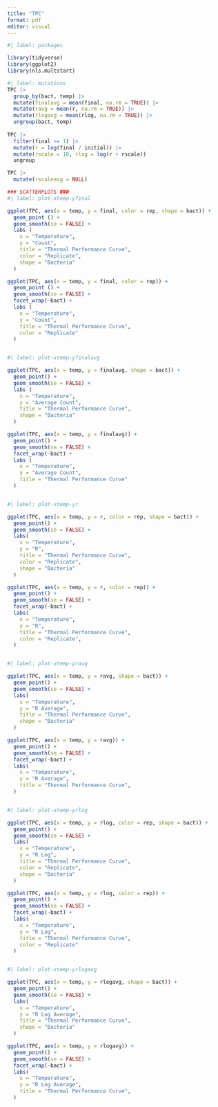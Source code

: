 ```yaml
---
title: "TPC"
format: pdf
editor: visual
---
```


```r
#| label: packages

library(tidyverse)
library(ggplot2)
library(nls.multstart)

#| label: mutations
TPC |>
  group_by(bact, temp) |>
  mutate(finalavg = mean(final, na.rm = TRUE)) |>
  mutate(ravg = mean(r, na.rm = TRUE)) |>
  mutate(rlogavg = mean(rlog, na.rm = TRUE)) |>
  ungroup(bact, temp)
  
TPC |>
  filter(final >= 1) |>
  mutate(r = log(final / initial)) |>
  mutate(rscale = 10, rlog = log(r + rscale))
  ungroup

TPC |>
  mutate(rscaleavg = NULL)

### SCATTERPLOTS ###
#| label: plot-xtemp-yfinal

ggplot(TPC, aes(x = temp, y = final, color = rep, shape = bact)) +
  geom_point () +
  geom_smooth(se = FALSE) +
  labs (
    x = "Temperature",
    y = "Count",
    title = "Thermal Performance Curve",
    color = "Replicate",
    shape = "Bacteria"
  )

ggplot(TPC, aes(x = temp, y = final, color = rep)) +
  geom_point () +
  geom_smooth(se = FALSE) +
  facet_wrap(~bact) +
  labs (
    x = "Temperature",
    y = "Count",
    title = "Thermal Performance Curve",
    color = "Replicate"
  )


#| label: plot-xtemp-yfinalavg

ggplot(TPC, aes(x = temp, y = finalavg, shape = bact)) +
  geom_point() +
  geom_smooth(se = FALSE) +
  labs (
    x = "Temperature",
    y = "Average Count",
    title = "Thermal Performance Curve",
    shape = "Bacteria"
  )

ggplot(TPC, aes(x = temp, y = finalavg)) +
  geom_point() +
  geom_smooth(se = FALSE) +
  facet_wrap(~bact) +
  labs (
    x = "Temperature",
    y = "Average Count",
    title = "Thermal Performance Curve"
  )


#| label: plot-xtemp-yr

ggplot(TPC, aes(x = temp, y = r, color = rep, shape = bact)) +
  geom_point() +
  geom_smooth(se = FALSE) +
  labs(
    x = "Temperature",
    y = "R",
    title = "Thermal Performance Curve",
    color = "Replicate",
    shape = "Bacteria"
  )

ggplot(TPC, aes(x = temp, y = r, color = rep)) +
  geom_point() +
  geom_smooth(se = FALSE) +
  facet_wrap(~bact) +
  labs(
    x = "Temperature",
    y = "R",
    title = "Thermal Performance Curve",
    color = "Replicate",
  )


#| label: plot-xtemp-yravg

ggplot(TPC, aes(x = temp, y = ravg, shape = bact)) +
  geom_point() +
  geom_smooth(se = FALSE) +
  labs(
    x = "Temperature",
    y = "R Average",
    title = "Thermal Performance Curve",
    shape = "Bacteria"
  )

ggplot(TPC, aes(x = temp, y = ravg)) +
  geom_point() +
  geom_smooth(se = FALSE) +
  facet_wrap(~bact) +
  labs(
    x = "Temperature",
    y = "R Average",
    title = "Thermal Performance Curve",
  )


#| label: plot-xtemp-yrlog

ggplot(TPC, aes(x = temp, y = rlog, color = rep, shape = bact)) +
  geom_point() +
  geom_smooth(se = FALSE) +
  labs(
    x = "Temperature",
    y = "R Log",
    title = "Thermal Performance Curve",
    color = "Replicate",
    shape = "Bacteria"
  )

ggplot(TPC, aes(x = temp, y = rlog, color = rep)) +
  geom_point() +
  geom_smooth(se = FALSE) +
  facet_wrap(~bact) +
  labs(
    x = "Temperature",
    y = "R Log",
    title = "Thermal Performance Curve",
    color = "Replicate"
  )


#| label: plot-xtemp-yrlogavg

ggplot(TPC, aes(x = temp, y = rlogavg, shape = bact)) +
  geom_point() +
  geom_smooth(se = FALSE) +
  labs(
    x = "Temperature",
    y = "R Log Average",
    title = "Thermal Performance Curve",
    shape = "Bacteria"
  )

ggplot(TPC, aes(x = temp, y = rlogavg)) +
  geom_point() +
  geom_smooth(se = FALSE) +
  facet_wrap(~bact) +
  labs(
    x = "Temperature",
    y = "R Log Average",
    title = "Thermal Performance Curve",
  )
```
